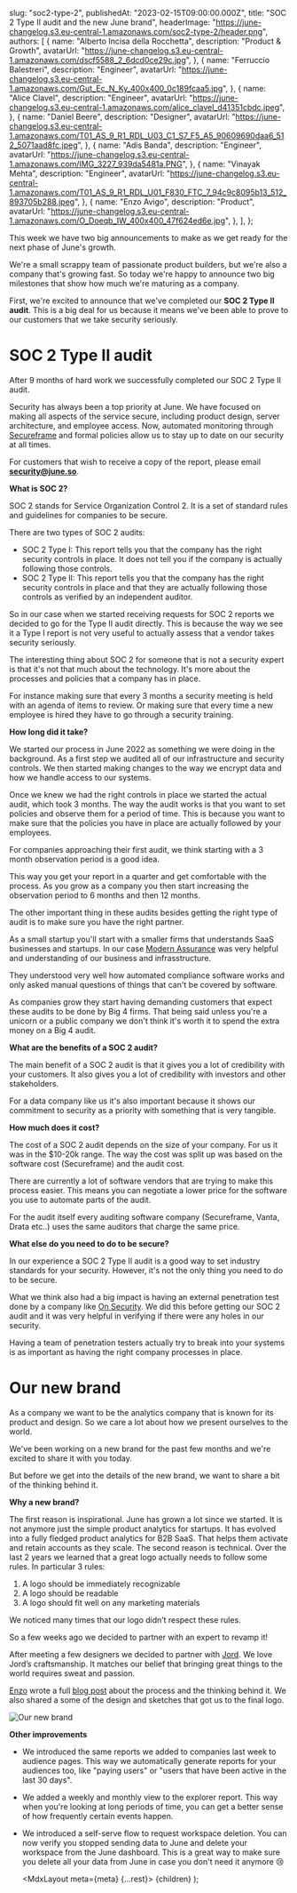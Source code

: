 
  slug: "soc2-type-2",
  publishedAt: "2023-02-15T09:00:00.000Z",
  title: "SOC 2 Type II audit and the new June brand",
  headerImage: "https://june-changelog.s3.eu-central-1.amazonaws.com/soc2-type-2/header.png",
  authors: [
    {
      name: "Alberto Incisa della Rocchetta",
      description: "Product & Growth",
      avatarUrl: "https://june-changelog.s3.eu-central-1.amazonaws.com/dscf5588_2_6dcd0ce29c.jpg",
    },
    {
      name: "Ferruccio Balestreri",
      description: "Engineer",
      avatarUrl:
        "https://june-changelog.s3.eu-central-1.amazonaws.com/Gut_Ec_N_Ky_400x400_0c189fcaa5.jpg",
    },
    {
      name: "Alice Clavel",
      description: "Engineer",
      avatarUrl:
        "https://june-changelog.s3.eu-central-1.amazonaws.com/alice_clavel_d41351cbdc.jpeg",
    },
    {
      name: "Daniel Beere",
      description: "Designer",
      avatarUrl:
        "https://june-changelog.s3.eu-central-1.amazonaws.com/T01_AS_9_R1_RDL_U03_C1_S7_F5_A5_90609690daa6_512_5071aad8fc.jpeg",
    },
    {
      name: "Adis Banda",
      description: "Engineer",
      avatarUrl: "https://june-changelog.s3.eu-central-1.amazonaws.com/IMG_3227_939da5481a.PNG",
    },
    {
      name: "Vinayak Mehta",
      description: "Engineer",
      avatarUrl:
        "https://june-changelog.s3.eu-central-1.amazonaws.com/T01_AS_9_R1_RDL_U01_F830_FTC_7_94c9c8095b13_512_893705b288.jpeg",
    },
    {
      name: "Enzo Avigo",
      description: "Product",
      avatarUrl:
        "https://june-changelog.s3.eu-central-1.amazonaws.com/O_Doeqb_IW_400x400_47f624ed6e.jpg",
    },
  ],
};

This week we have two big announcements to make as we get ready for the next phase of June's growth.

We're a small scrappy team of passionate product builders, but we're also a company that's growing fast. So today we're happy to announce two big milestones that show how much we're maturing as a company.

First, we're excited to announce that we've completed our **SOC 2 Type II audit**. This is a big deal for us because it means we've been able to prove to our customers that we take security seriously.

# SOC 2 Type II audit

After 9 months of hard work we successfully completed our SOC 2 Type II audit.

Security has always been a top priority at June. We have focused on making all aspects of the service secure, including product design, server architecture, and employee access. Now, automated monitoring through [Secureframe](https://secureframe.com) and formal policies allow us to stay up to date on our security at all times.

For customers that wish to receive a copy of the report, please email **security@june.so**.

**What is SOC 2?**

SOC 2 stands for Service Organization Control 2. It is a set of standard rules and guidelines for companies to be secure.

There are two types of SOC 2 audits:

- SOC 2 Type I: This report tells you that the company has the right security controls in place. It does not tell you if the company is actually following those controls.
- SOC 2 Type II: This report tells you that the company has the right security controls in place and that they are actually following those controls as verified by an independent auditor.

So in our case when we started receiving requests for SOC 2 reports we decided to go for the Type II audit directly. This is because the way we see it a Type I report is not very useful to actually assess that a vendor takes security seriously.

The interesting thing about SOC 2 for someone that is not a security expert is that it's not that much about the technology. It's more about the processes and policies that a company has in place.

For instance making sure that every 3 months a security meeting is held with an agenda of items to review. Or making sure that every time a new employee is hired they have to go through a security training.

**How long did it take?**

We started our process in June 2022 as something we were doing in the background. As a first step we audited all of our infrastructure and security controls. We then started making changes to the way we encrypt data and how we handle access to our systems.

Once we knew we had the right controls in place we started the actual audit, which took 3 months. The way the audit works is that you want to set policies and observe them for a period of time. This is because you want to make sure that the policies you have in place are actually followed by your employees.

For companies approaching their first audit, we think starting with a 3 month observation period is a good idea.

This way you get your report in a quarter and get comfortable with the process. As you grow as a company you then start increasing the observation period to 6 months and then 12 months.

The other important thing in these audits besides getting the right type of audit is to make sure you have the right partner.

As a small startup you'll start with a smaller firms that understands SaaS businesses and startups. In our case [Modern Assurance](https://modernassurance.com/) was very helpful and understanding of our business and infrasstructure.

They understood very well how automated compliance software works and only asked manual questions of things that can't be covered by software.

As companies grow they start having demanding customers that expect these audits to be done by Big 4 firms. That being said unless you're a unicorn or a public company we don't think it's worth it to spend the extra money on a Big 4 audit.

**What are the benefits of a SOC 2 audit?**

The main benefit of a SOC 2 audit is that it gives you a lot of credibility with your customers. It also gives you a lot of credibility with investors and other stakeholders.

For a data company like us it's also important because it shows our commitment to security as a priority with something that is very tangible.

**How much does it cost?**

The cost of a SOC 2 audit depends on the size of your company. For us it was in the $10-20k range. The way the cost was split up was based on the software cost (Secureframe) and the audit cost.

There are currently a lot of software vendors that are trying to make this process easier. This means you can negotiate a lower price for the software you use to automate parts of the audit.

For the audit itself every auditing software company (Secureframe, Vanta, Drata etc..) uses the same auditors that charge the same price.

**What else do you need to do to be secure?**

In our experience a SOC 2 Type II audit is a good way to set industry standards for your security. However, it's not the only thing you need to do to be secure.

What we think also had a big impact is having an external penetration test done by a company like [On Security](https://www.onsecurity.io/). We did this before getting our SOC 2 audit and it was very helpful in verifying if there were any holes in our security.

Having a team of penetration testers actually try to break into your systems is as important as having the right company processes in place.

# Our new brand

As a company we want to be the analytics company that is known for its product and design. So we care a lot about how we present ourselves to the world.

We've been working on a new brand for the past few months and we're excited to share it with you today.

But before we get into the details of the new brand, we want to share a bit of the thinking behind it.

**Why a new brand?**

The first reason is inspirational. June has grown a lot since we started. It is not anymore just the simple product analytics for startups. It has evolved into a fully fledged product analytics for B2B SaaS. That helps them activate and retain accounts as they scale.
The second reason is technical. Over the last 2 years we learned that a great logo actually needs to follow some rules. In particular 3 rules:

1. A logo should be immediately recognizable
2. A logo should be readable
3. A logo should fit well on any marketing materials

We noticed many times that our logo didn’t respect these rules.

So a few weeks ago we decided to partner with an expert to revamp it!

After meeting a few designers we decided to partner with [Jord](https://twitter.com/Larkef). We love Jord’s craftsmanship. It matches our belief that bringing great things to the world requires sweat and passion.

[Enzo](https://twitter.com/0zne) wrote a full [blog post](https://june.so/blog/the-new-june-logo) about the process and the thinking behind it. We also shared a some of the design and sketches that got us to the final logo.

![Our new brand](https://june-changelog.s3.eu-central-1.amazonaws.com/soc2-type-2/new-brand.png)

**Other improvements**

- We introduced the same reports we added to companies last week to audience pages. This way we automatically generate reports for your audiences too, like "paying users" or "users that have been active in the last 30 days".
- We added a weekly and monthly view to the explorer report. This way when you're looking at long periods of time, you can get a better sense of how frequently certain events happen.
- We introduced a self-serve flow to request workspace deletion. You can now verify you stopped sending data to June and delete your workspace from the June dashboard. This is a great way to make sure you delete all your data from June in case you don't need it anymore 😢

  <MdxLayout meta={meta} {...rest}>
    {children}
  </MdxLayout>
);
